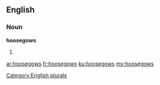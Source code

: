==English==

===Noun===
'''hoosegows'''

# {{plural of|hoosegow}}

[[Category:English plurals]]

[[ar:hoosegows]]
[[fr:hoosegows]]
[[ku:hoosegows]]
[[my:hoosegows]]